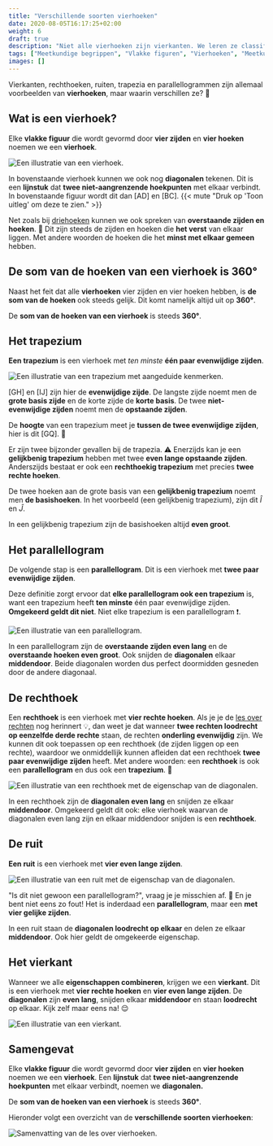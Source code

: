 ```yaml
---
title: "Verschillende soorten vierhoeken"
date: 2020-08-05T16:17:25+02:00
weight: 6
draft: true
description: "Niet alle vierhoeken zijn vierkanten. We leren ze classificeren en maken onderscheid tussen vierkanten, parallellogrammen, trapezia, ruiten en rechthoeken. We leren ze piekfijn definieren en bekijken enkele eigenschappen." 
tags: ["Meetkundige begrippen", "Vlakke figuren", "Vierhoeken", "Meetkundige eigenschappen"]
images: []
---
```

Vierkanten, rechthoeken, ruiten, trapezia en parallellogrammen zijn allemaal voorbeelden van **vierhoeken**, maar waarin verschillen ze? 🧐

## Wat is een vierhoek?
Elke **vlakke figuur** die wordt gevormd door **vier zijden** en **vier hoeken** noemen we een **vierhoek**.

![Een illustratie van een vierhoek.](img/vierhoeken.png)

In bovenstaande vierhoek kunnen we ook nog **diagonalen** tekenen. Dit is een **lijnstuk** dat **twee niet-aangrenzende hoekpunten** met elkaar verbindt. In bovenstaande figuur wordt dit dan [AD] en [BC]. {{< mute "Druk op 'Toon uitleg' om deze te zien." >}}

Net zoals bij [driehoeken](../driehoeken) kunnen we ook spreken van **overstaande zijden en hoeken**. 📐 Dit zijn steeds de zijden en hoeken die **het verst** van elkaar liggen. Met andere woorden de hoeken die het **minst met elkaar gemeen** hebben. 

## De som van de hoeken van een vierhoek is 360°
Naast het feit dat alle **vierhoeken** vier zijden en vier hoeken hebben, is **de som van de hoeken** ook steeds gelijk. Dit komt namelijk altijd uit op **360°**.

<Attention title="Som van de hoeken van een vierhoek">

De **som van de hoeken van een vierhoek** is steeds **360°**.
</Attention>

## Het trapezium
**Een trapezium** is een vierhoek met *ten minste* **één paar evenwijdige zijden**.

![Een illustratie van een trapezium met aangeduide kenmerken.](img/trapezium.png)

[GH] en [IJ] zijn hier de **evenwijdige zijde**. De langste zijde noemt men de **grote basis zijde** en de korte zijde de **korte basis**. De twee **niet-evenwijdige zijden** noemt men de **opstaande zijden**.

De **hoogte** van een trapezium meet je **tussen de twee evenwijdige zijden**, hier is dit [GQ]. 📏 

Er zijn twee bijzonder gevallen bij de trapezia. ⚠️ Enerzijds kan je een **gelijkbenig trapezium** hebben met twee **even lange opstaande zijden**. Anderszijds bestaat er ook een **rechthoekig trapezium** met precies **twee rechte hoeken**.

<Attention title="De basishoeken van een gelijkbenig trapezium">

De twee hoeken aan de grote basis van een **gelijkbenig trapezium** noemt men **de basishoeken**. In het voorbeeld (een gelijkbenig trapezium), zijn dit $\hat{I}$ en $\hat{J}$. 

In een gelijkbenig trapezium zijn de basishoeken altijd **even groot**.
</Attention>

## Het parallellogram
De volgende stap is een **parallellogram**. Dit is een vierhoek met **twee paar evenwijdige zijden**. 

Deze definitie zorgt ervoor dat **elke parallellogram ook een trapezium** is, want een trapezium heeft **ten minste** één paar evenwijdige zijden. **Omgekeerd geldt dit niet**. Niet elke trapezium is een parallellogram ❗.

![Een illustratie van een parallellogram.](img/parallellogram.png)

<Attention title="Eigenschappen van een parallellogram">

In een parallellogram zijn de **overstaande zijden even lang** en de **overstaande hoeken even groot**. Ook snijden de **diagonalen** elkaar **middendoor**. Beide diagonalen worden dus perfect doormidden gesneden door de andere diagonaal.
</Attention>

## De rechthoek
Een **rechthoek** is een vierhoek met **vier rechte hoeken**. Als je je de [les over rechten](../rechten) nog herinnert 💡, dan weet je dat wanneer **twee rechten loodrecht op eenzelfde derde rechte** staan, de rechten **onderling evenwijdig** zijn. We kunnen dit ook toepassen op een rechthoek (de zijden liggen op een rechte), waardoor we onmiddellijk kunnen afleiden dat een rechthoek **twee paar evenwijdige zijden** heeft. Met andere woorden: een **rechthoek** is ook een **parallellogram** en dus ook een **trapezium**. 🤯

![Een illustratie van een rechthoek met de eigenschap van de diagonalen.](img/rechthoek.png)

<Attention title="Eigenschappen van een rechthoek">

In een rechthoek zijn de **diagonalen even lang** en snijden ze elkaar **middendoor**. Omgekeerd geldt dit ook: elke vierhoek waarvan de diagonalen even lang zijn en elkaar middendoor snijden is een **rechthoek**.
</Attention>

## De ruit
**Een ruit** is een vierhoek met **vier even lange zijden**.

![Een illustratie van een ruit met de eigenschap van de diagonalen.](img/ruit.png)

"Is dit niet gewoon een parallellogram?", vraag je je misschien af. 🧐 En je bent niet eens zo fout! Het is inderdaad een **parallellogram**, maar een **met vier gelijke zijden**.

<Attention title="Eigenschappen van een ruit">

In een ruit staan de **diagonalen loodrecht op elkaar** en delen ze elkaar **middendoor**. Ook hier geldt de omgekeerde eigenschap.
</Attention>

## Het vierkant
Wanneer we alle **eigenschappen combineren**, krijgen we een **vierkant**. Dit is een vierhoek met **vier rechte hoeken** en **vier even lange zijden**. De **diagonalen** zijn **even lang**, snijden elkaar **middendoor** en staan **loodrecht** op elkaar. Kijk zelf maar eens na! 😌

![Een illustratie van een vierkant.](img/vierkant.png)

## Samengevat
<Attention title="Wat is een vierhoek">

Elke **vlakke figuur** die wordt gevormd door **vier zijden** en **vier hoeken** noemen we een **vierhoek**. Een **lijnstuk** dat **twee niet-aangrenzende hoekpunten** met elkaar verbindt, noemen we **diagonalen.**
</Attention>

<Attention title="Som van de hoeken van een vierhoek">

De **som van de hoeken van een vierhoek** is steeds **360°**.
</Attention>

Hieronder volgt een overzicht van de **verschillende soorten vierhoeken**:

![Samenvatting van de les over vierhoeken.](img/overzicht_vierhoeken.png)